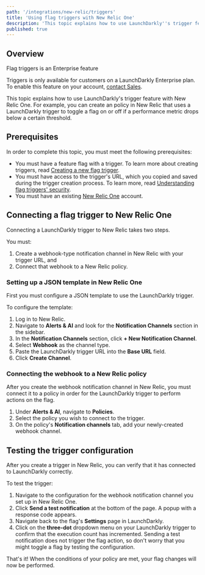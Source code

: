 ```yaml
---
path: '/integrations/new-relic/triggers'
title: 'Using flag triggers with New Relic One'
description: 'This topic explains how to use LaunchDarkly''s trigger feature with New Relic.'
published: true
---
```


## Overview

<Callout intent="info">
<CalloutTitle>Flag triggers is an Enterprise feature</CalloutTitle>
<CalloutDescription>

Triggers is only available for customers on a LaunchDarkly Enterprise plan. To enable this feature on your account, [contact Sales](mailto:sales@launchdarkly.com).

</CalloutDescription>
</Callout>

This topic explains how to use LaunchDarkly's trigger feature with New Relic One. For example, you can create an policy in New Relic that uses a LaunchDarkly trigger to toggle a flag on or off if a performance metric drops below a certain threshold.

## Prerequisites

In order to complete this topic, you must meet the following prerequisites:

* You must have a feature flag with a trigger. To learn more about creating triggers, read [Creating a new flag trigger](/integrations/triggers#creating-a-new-flag-trigger).
* You must have access to the trigger's URL, which you copied and saved during the trigger creation process. To learn more, read [Understanding flag triggers' security](/integrations/triggers#understanding-flag-triggers-security).
* You must have an existing [New Relic One](https://one.newrelic.com/) account. 

## Connecting a flag trigger to New Relic One

Connecting a LaunchDarkly trigger to New Relic takes two steps.

You must:

1. Create a webhook-type notification channel in New Relic with your trigger URL, and
2. Connect that webhook to a New Relic policy.

### Setting up a JSON template in New Relic One

First you must configure a JSON template to use the LaunchDarkly trigger. 

To configure the template:

1. Log in to New Relic.
2. Navigate to **Alerts & AI** and look for the **Notification Channels** section in the sidebar.
3. In the **Notification Channels** section, click **+ New Notification Channel**.
4. Select **Webhook** as the channel type.
5. Paste the LaunchDarkly trigger URL into the **Base URL** field.
6. Click **Create Channel**. 

### Connecting the webhook to a New Relic policy

After you create the webhook notification channel in New Relic, you must connect it to a policy in order for the LaunchDarkly trigger to perform actions on the flag. 

1. Under **Alerts & AI**, navigate to **Policies**.
2. Select the policy you wish to connect to the trigger.
3. On the policy's **Notification channels** tab, add your newly-created webhook channel.

## Testing the trigger configuration

After you create a trigger in New Relic, you can verify that it has connected to LaunchDarkly correctly.

To test the trigger:
1. Navigate to the configuration for the webhook notification channel you set up in New Relic One.
2. Click **Send a test notification** at the bottom of the page. A popup with a response code appears.
3. Navigate back to the flag's **Settings** page in LaunchDarkly. 
4. Click on the **three-dot** dropdown menu on your LaunchDarkly trigger to confirm that the execution count has incremented. Sending a test notification does not trigger the flag action, so don't worry that you might toggle a flag by testing the configuration.

That's it! When the conditions of your policy are met, your flag changes will now be performed.
